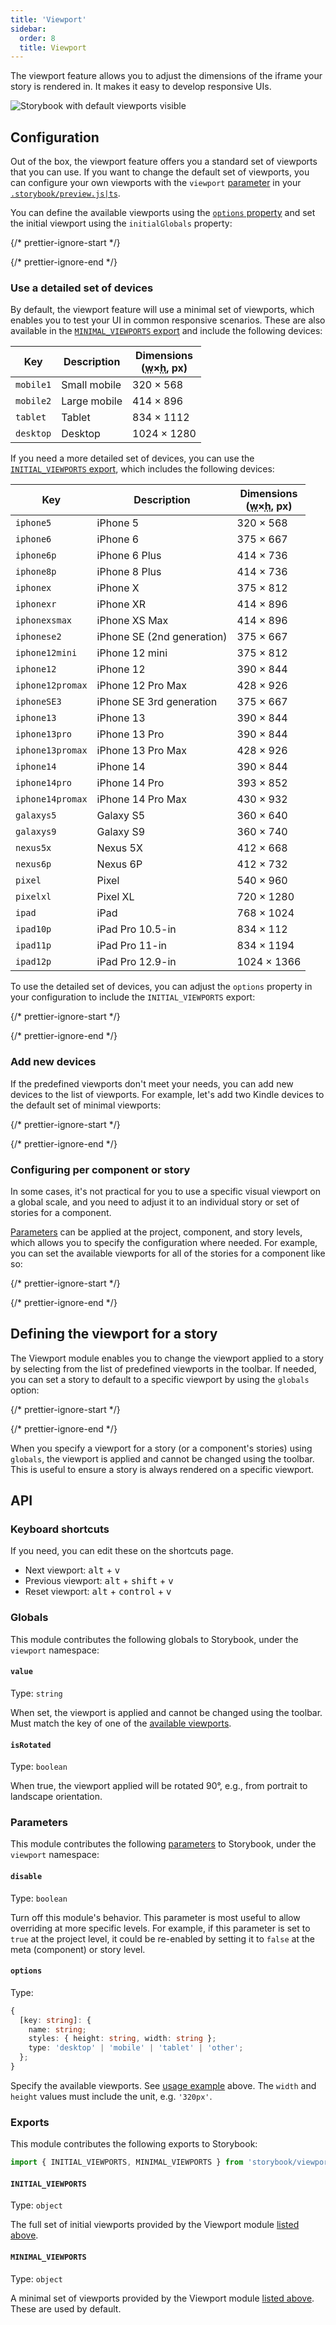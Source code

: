 ```yaml
---
title: 'Viewport'
sidebar:
  order: 8
  title: Viewport
---
```


The viewport feature allows you to adjust the dimensions of the iframe your story is rendered in. It makes it easy to develop responsive UIs.

![Storybook with default viewports visible](../_assets/essentials/addon-viewports.png)

## Configuration

Out of the box, the viewport feature offers you a standard set of viewports that you can use. If you want to change the default set of viewports, you can configure your own viewports with the `viewport` [parameter](../writing-stories/parameters.mdx) in your [`.storybook/preview.js|ts`](../configure/index.mdx#configure-story-rendering).

You can define the available viewports using the [`options` property](#options) and set the initial viewport using the `initialGlobals` property:

{/* prettier-ignore-start */}

<CodeSnippets path="addon-viewport-options-in-preview.md" />

{/* prettier-ignore-end */}

### Use a detailed set of devices

By default, the viewport feature will use a minimal set of viewports, which enables you to test your UI in common responsive scenarios. These are also available in the [`MINIMAL_VIEWPORTS` export](#minimal_viewports) and include the following devices:

| Key       | Description  | Dimensions<br />(<abbr title="width">w</abbr>×<abbr title="height">h</abbr>, px) |
| ----------|------------- | -------------------------------------------------------------------------------- |
| `mobile1` | Small mobile | 320 × 568                                                                        |
| `mobile2` | Large mobile | 414 × 896                                                                        |
| `tablet`  | Tablet       | 834 × 1112                                                                       |
| `desktop` | Desktop      | 1024 × 1280                                                                      |

If you need a more detailed set of devices, you can use the [`INITIAL_VIEWPORTS` export](#initial_viewports), which includes the following devices:

| Key              | Description                                     | Dimensions<br />(<abbr title="width">w</abbr>×<abbr title="height">h</abbr>, px) |
| -----------------| ----------------------------------------------- | -------------------------------------------------------------------------------- |
| `iphone5`        | iPhone 5                                        | 320 × 568                                                                        |
| `iphone6`        | iPhone 6                                        | 375 × 667                                                                        |
| `iphone6p`       | iPhone 6 Plus                                   | 414 × 736                                                                        |
| `iphone8p`       | iPhone 8 Plus                                   | 414 × 736                                                                        |
| `iphonex`        | iPhone X                                        | 375 × 812                                                                        |
| `iphonexr`       | iPhone XR                                       | 414 × 896                                                                        |
| `iphonexsmax`    | iPhone XS Max                                   | 414 × 896                                                                        |
| `iphonese2`      | iPhone SE (2nd generation)                      | 375 × 667                                                                        |
| `iphone12mini`   | iPhone 12 mini                                  | 375 × 812                                                                        |
| `iphone12`       | iPhone 12                                       | 390 × 844                                                                        |
| `iphone12promax` | iPhone 12 Pro Max                               | 428 × 926                                                                        |
| `iphoneSE3`      | iPhone SE 3rd generation                        | 375 × 667                                                                        |
| `iphone13`       | iPhone 13                                       | 390 × 844                                                                        |
| `iphone13pro`    | iPhone 13 Pro                                   | 390 × 844                                                                        |
| `iphone13promax` | iPhone 13 Pro Max                               | 428 × 926                                                                        |
| `iphone14`       | iPhone 14                                       | 390 × 844                                                                        |
| `iphone14pro`    | iPhone 14 Pro                                   | 393 × 852                                                                        |
| `iphone14promax` | iPhone 14 Pro Max                               | 430 × 932                                                                        |
| `galaxys5`       | Galaxy S5                                       | 360 × 640                                                                        |
| `galaxys9`       | Galaxy S9                                       | 360 × 740                                                                        |
| `nexus5x`        | Nexus 5X                                        | 412 × 668                                                                        |
| `nexus6p`        | Nexus 6P                                        | 412 × 732                                                                        |
| `pixel`          | Pixel                                           | 540 × 960                                                                        |
| `pixelxl`        | Pixel XL                                        | 720 × 1280                                                                       |
| `ipad`           | iPad                                            | 768 × 1024                                                                       |
| `ipad10p`        | iPad Pro 10.5-in                                | 834 × 112                                                                        |
| `ipad11p`        | iPad Pro 11-in                                  | 834 × 1194                                                                       |
| `ipad12p`        | iPad Pro 12.9-in                                | 1024 × 1366                                                                      |

To use the detailed set of devices, you can adjust the `options` property in your configuration to include the `INITIAL_VIEWPORTS` export:

{/* prettier-ignore-start */}

<CodeSnippets path="addon-viewport-options-in-preview.md" />

{/* prettier-ignore-end */}

### Add new devices

If the predefined viewports don't meet your needs, you can add new devices to the list of viewports. For example, let's add two Kindle devices to the default set of minimal viewports:

{/* prettier-ignore-start */}

<CodeSnippets path="addon-viewport-add-viewport-in-preview.md" />

{/* prettier-ignore-end */}

### Configuring per component or story

In some cases, it's not practical for you to use a specific visual viewport on a global scale, and you need to adjust it to an individual story or set of stories for a component.

[Parameters](../writing-stories/parameters.mdx) can be applied at the project, component, and story levels, which allows you to specify the configuration where needed. For example, you can set the available viewports for all of the stories for a component like so:

{/* prettier-ignore-start */}

<CodeSnippets path="addon-viewport-configuration-in-meta.md" usesCsf3 />

{/* prettier-ignore-end */}

## Defining the viewport for a story

The Viewport module enables you to change the viewport applied to a story by selecting from the list of predefined viewports in the toolbar. If needed, you can set a story to default to a specific viewport by using the `globals` option:

{/* prettier-ignore-start */}

<CodeSnippets path="addon-viewport-define-globals.md" usesCsf3 />

{/* prettier-ignore-end */}

<Callout variant="info">

When you specify a viewport for a story (or a component's stories) using `globals`, the viewport is applied and cannot be changed using the toolbar. This is useful to ensure a story is always rendered on a specific viewport.

</Callout>

## API

### Keyboard shortcuts

If you need, you can edit these on the shortcuts page.

* Next viewport: <kbd>alt</kbd> + <kbd>v</kbd>
* Previous viewport: <kbd>alt</kbd> + <kbd>shift</kbd> + <kbd>v</kbd>
* Reset viewport: <kbd>alt</kbd> + <kbd>control</kbd> + <kbd>v</kbd>

### Globals

This module contributes the following globals to Storybook, under the `viewport` namespace:

#### `value`

Type: `string`

When set, the viewport is applied and cannot be changed using the toolbar. Must match the key of one of the [available viewports](#options).

#### `isRotated`

Type: `boolean`

When true, the viewport applied will be rotated 90°, e.g., from portrait to landscape orientation.

### Parameters

This module contributes the following [parameters](../writing-stories/parameters.mdx) to Storybook, under the `viewport` namespace:

#### `disable`

Type: `boolean`

Turn off this module's behavior. This parameter is most useful to allow overriding at more specific levels. For example, if this parameter is set to `true` at the project level, it could be re-enabled by setting it to `false` at the meta (component) or story level.

#### `options`

Type:

```ts
{
  [key: string]: {
    name: string;
    styles: { height: string, width: string };
    type: 'desktop' | 'mobile' | 'tablet' | 'other';
  };
}
```

Specify the available viewports. See [usage example](#add-new-devices) above. The `width` and `height` values must include the unit, e.g. `'320px'`.


### Exports

This module contributes the following exports to Storybook:

```js
import { INITIAL_VIEWPORTS, MINIMAL_VIEWPORTS } from 'storybook/viewport';
```

#### `INITIAL_VIEWPORTS`

Type: `object`

The full set of initial viewports provided by the Viewport module [listed above](#use-a-detailed-set-of-devices).

#### `MINIMAL_VIEWPORTS`

Type: `object`

A minimal set of viewports provided by the Viewport module [listed above](#use-a-detailed-set-of-devices). These are used by default.

